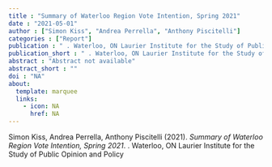 ```yaml
---
title : "Summary of Waterloo Region Vote Intention, Spring 2021"
date : "2021-05-01"
author : ["Simon Kiss", "Andrea Perrella", "Anthony Piscitelli"]
categories : ["Report"]
publication : " . Waterloo, ON Laurier Institute for the Study of Public Opinion and Policy"
publication_short : " . Waterloo, ON Laurier Institute for the Study of Public Opinion and Policy"
abstract : "Abstract not available"
abstract_short : ""
doi : "NA"
about:
  template: marquee
  links:
    - icon: NA
      href: NA
---
```



::: {.callout-note title="How to cite this work"}

Simon Kiss, Andrea Perrella, Anthony Piscitelli (2021). *Summary of Waterloo Region Vote Intention, Spring 2021*.  . Waterloo, ON Laurier Institute for the Study of Public Opinion and Policy

:::

